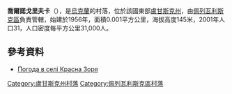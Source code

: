 {{coord|48|22|57|N|38|41|4|E|scale:100000|display=title}}

'''喬爾諾戈里夫卡'''（{{lang-uk|Чорногорівка}}），是[[烏克蘭|烏克蘭]]的村落，位於該國東部[[盧甘斯克州|盧甘斯克州]]，由[[佩列瓦利斯克區|佩列瓦利斯克區]]負責管轄，始建於1956年，面積0.001平方公里，海拔高度145米，2001年人口31，人口密度每平方公里31,000人。

==參考資料==
* [http://weather.in.ua/ua/lyganskaja/11964 Погода в селі Красна Зоря]

{{DEFAULTSORT:Красна Зоря}}
[[Category:盧甘斯克州村落|Category:盧甘斯克州村落]]
[[Category:佩列瓦利斯克區村落|Category:佩列瓦利斯克區村落]]


{{Luhansk-geo-stub}}
